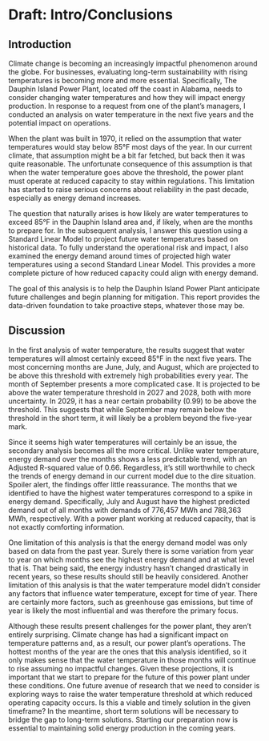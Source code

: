 # Draft: Intro/Conclusions {.unnumbered}


## Introduction {.unnumbered}

Climate change is becoming an increasingly impactful phenomenon around the globe. For businesses, evaluating long-term sustainability with rising temperatures is becoming more and more essential. Specifically, The Dauphin Island Power Plant, located off the coast in Alabama, needs to consider changing water temperatures and how they will impact energy production. In response to a request from one of the plant’s managers, I conducted an analysis on water temperature in the next five years and the potential impact on operations.

When the plant was built in 1970, it relied on the assumption that water temperatures would stay below 85°F most days of the year. In our current climate, that assumption might be a bit far fetched, but back then it was quite reasonable. The unfortunate consequence of this assumption is that when the water temperature goes above the threshold, the power plant must operate at reduced capacity to stay within regulations. This limitation has started to raise serious concerns about reliability in the past decade, especially as energy demand increases.

The question that naturally arises is how likely are water temperatures to exceed 85°F in the Dauphin Island area and, if likely, when are the months to prepare for. In the subsequent analysis, I answer this question using a Standard Linear Model to project future water temperatures based on historical data. To fully understand the operational risk and impact, I also examined the energy demand around times of projected high water temperatures using a second Standard Linear Model. This provides a more complete picture of how reduced capacity could align with energy demand.

The goal of this analysis is to help the Dauphin Island Power Plant anticipate future challenges and begin planning for mitigation. This report provides the data-driven foundation to take proactive steps, whatever those may be.

## Discussion {.unnumbered}

In the first analysis of water temperature, the results suggest that water temperatures will almost certainly exceed 85°F in the next five years. The most concerning months are June, July, and August, which are projected to be above this threshold with extremely high probabilities every year. The month of September presents a more complicated case. It is projected to be above the water temperature threshold in 2027 and 2028, both with more uncertainty. In 2029, it has a near certain probability (0.99) to be above the threshold. This suggests that while September may remain below the threshold in the short term, it will likely be a problem beyond the five-year mark.

Since it seems high water temperatures will certainly be an issue, the secondary analysis becomes all the more critical. Unlike water temperature, energy demand over the months shows a less predictable trend, with an Adjusted R-squared value of 0.66. Regardless, it’s still worthwhile to check the trends of energy demand in our current model due to the dire situation. Spoiler alert, the findings offer little reassurance. The months that we identified to have the highest water temperatures correspond to a spike in energy demand. Specifically, July and August have the highest predicted demand out of all months with demands of 776,457 MWh and 788,363 MWh, respectively. With a power plant working at reduced capacity, that is not exactly comforting information.

One limitation of this analysis is that the energy demand model was only based on data from the past year. Surely there is some variation from year to year on which months see the highest energy demand and at what level that is. That being said, the energy industry hasn’t changed drastically in recent years, so these results should still be heavily considered. Another limitation of this analysis is that the water temperature model didn’t consider any factors that influence water temperature, except for time of year. There are certainly more factors, such as greenhouse gas emissions, but time of year is likely the most influential and was therefore the primary focus.

Although these results present challenges for the power plant, they aren’t entirely surprising. Climate change has had a significant impact on temperature patterns and, as a result, our power plant’s operations. The hottest months of the year are the ones that this analysis identified, so it only makes sense that the water temperature in those months will continue to rise assuming no impactful changes. Given these projections, it is important that we start to prepare for the future of this power plant under these conditions. One future avenue of research that we need to consider is exploring ways to raise the water temperature threshold at which reduced operating capacity occurs. Is this a viable and timely solution in the given timeframe? In the meantime, short term solutions will be necessary to bridge the gap to long-term solutions. Starting our preparation now is essential to maintaining solid energy production in the coming years.
